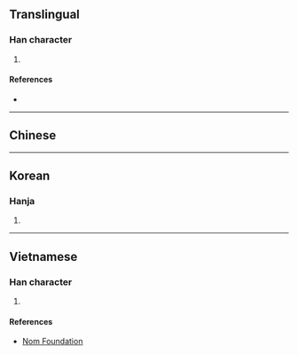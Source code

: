 {{character info/new}}
==Translingual==

===Han character===
{{Han char|rn=75|rad=木|as=10|sn=14|four=|canj=DJYJ|ids=⿰木宰}}

# {{defn|Han|sort=木10}}

====References====
* {{Han ref|kx=0543.220|dkj=15243|dj=0931.090|hdz=21270.080|uh=699F|ud=27039}}

----

==Chinese==
{{zh-see|梓|v}}

----

==Korean==

===Hanja===
{{ko-hanja|hangeul=재|eumhun=|rv=jae|mr=chae|y=cay}}

# {{defn|lang=ko|sort=木10}}

----

==Vietnamese==

===Han character===
{{vi-readings|rs=木10| hanviet = tử}}

# {{defn|lang=vi|sort=木10}}

====References====
* [http://nomfoundation.org/common/nom_details.php?codepoint=699f Nom Foundation]